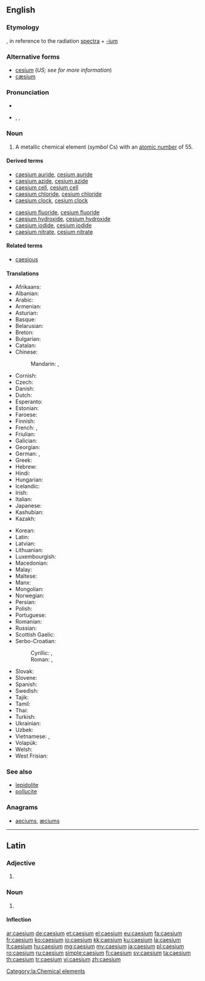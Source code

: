 {{also|Caesium}}
==English==

{{elements|Cs|xenon|Xe|barium|Ba}}

===Etymology===
{{etyl|la|en}} {{term|caesius||sky-blue|lang=la}}, in reference to the radiation [[spectra]] + [[-ium]]

===Alternative forms===
* [[cesium]] (''US; see {{w|Caesium|the Wikipedia article}} for more information'')
* [[cæsium]]

===Pronunciation===
* {{audio|En-us-caesium.ogg|audio (US)}}
* {{enPR|sē'zēəm}}, {{IPA|/ˈsiːziəm/}}, {{X-SAMPA|/"si:zi@m/}}

===Noun===
{{en-noun|-}}
{{wikipedia}}

# A metallic chemical element (''symbol'' Cs) with an [[atomic number]] of 55.

====Derived terms====
{{der-top}}
* [[caesium auride]], [[cesium auride]]
* [[caesium azide]], [[cesium azide]]
* [[caesium cell]], [[cesium cell]]
* [[caesium chloride]], [[cesium chloride]]
* [[caesium clock]], [[cesium clock]]
{{der-mid}}
* [[caesium fluoride]], [[cesium fluoride]]
* [[caesium hydroxide]], [[cesium hydroxide]]
* [[caesium iodide]], [[cesium iodide]]
* [[caesium nitrate]], [[cesium nitrate]]
{{der-bottom}}

====Related terms====
* [[caesious]]

====Translations====
{{trans-top|a metallic chemical element}}
* Afrikaans: {{t-|af|sesium}}
* Albanian: {{t+|sq|cezium}}
* Arabic: {{t-|ar|سيزيوم|m|tr=sízyum|sc=Arab}}
* Armenian: {{t-|hy|ցեզիում|tr=cʿezium}}
* Asturian: {{t-|ast|cesiu|m}}
* Basque: {{t-|eu|zesioa}}
* Belarusian: {{t-|be|цэзiй|m|tr=cézij}}
* Breton: {{t-|br|seziom}}
* Bulgarian: {{t-|bg|цезий|m|tr=cézij}}
* Catalan: {{t-|ca|cesi|m}}
* Chinese:
*: Mandarin: {{t|cmn|銫|sc=Hani}}, {{t|cmn|铯|tr=sè|sc=Hani}}
* Cornish: {{t-|kw|cesyum}}
* Czech: {{t+|cs|cesium}}
* Danish: {{t-|da|cæsium}}
* Dutch: {{t+|nl|cesium|n}}
* Esperanto: {{t-|eo|cezio}}
* Estonian: {{t-|et|tseesium}}
* Faroese: {{t-|fo|cæsium}}
* Finnish: {{t+|fi|cesium}}
* French: {{t+|fr|césium|m}}, {{t+|fr|cæsium|m}} <!--source: Petit Larousse, 1989-->
* Friulian: {{tø|fur|cesi}}
* Galician: {{t+|gl|cesio|m}}
* Georgian: {{t-|ka|ცეზიუმი|tr=tseziumi}}
* German: {{t+|de|Cäsium|n}}, {{t+|de|Zäsium|n}}
* Greek: {{t+|el|καίσιο|n|tr=kaísio}}
* Hebrew: {{t+|he|צזיום|tr=tsezyum}}
* Hindi: {{t-|hi|द्युतातु|tr=dyutātu|sc=Deva}}
* Hungarian: {{t+|hu|cézium}}
* Icelandic: {{t+|is|sesín}}
* Irish: {{t-|ga|caeisiam}}
* Italian: {{t+|it|cesio|m}}
* Japanese: {{t+|ja|セシウム|tr=seshiumu}}
* Kashubian: {{t-|csb|céz}}
* Kazakh: {{t|kk|цезий|tr=tseziy}}
{{trans-mid}}
* Korean: {{t+|ko|세슘|tr=sesyum|sc=Kore}}
* Latin: {{t+|la|caesium}}
* Latvian: {{t-|lv|cēzijs}}
* Lithuanian: {{t+|lt|cezis}}
* Luxembourgish: {{t-|lb|Zäsium}}
* Macedonian: {{t-|mk|цезиум|m|tr=cézium}}
* Malay: {{t-|ms|sesium}}
* Maltese: {{t-|mt|siżju}}
* Manx: {{t-|gv|kaishum}}
* Mongolian: {{t-|mn|цези|tr=tsézi|sc=Cyrl}}
* Norwegian: {{t-|no|cesium}}
* Persian: {{t+|fa|سزیم|tr=seziom|sc=fa-Arab}}
* Polish: {{t+|pl|cez|m}}
* Portuguese: {{t+|pt|césio}}
* Romanian: {{t+|ro|cesiu|n}}
* Russian: {{t+|ru|цезий|m|tr=cézij}}
* Scottish Gaelic: {{t-|gd|caeisiam}}
* Serbo-Croatian:
*: Cyrillic: {{t-|sh|цезиj|m}}, {{t-|sh|цезиjум|m}}
*: Roman: {{t-|sh|cezij|m}}, {{t-|sh|cezijum|m}}
* Slovak: {{t-|sk|cézium}}
* Slovene: {{t+|sl|cezij}}
* Spanish: {{t+|es|cesio|m}}
* Swedish: {{t+|sv|cesium|n}}
* Tajik: {{t-|tg|сезий|tr=cezi'}}
* Tamil: {{t-|ta|சீரிலியம்|tr=seeriliyam}}
* Thai: {{t-|th|ซีเซียม|tr=sīsiam|sc=Thai}}
* Turkish: {{t+|tr|sezyum}}
* Ukrainian: {{t-|uk|цезiй|m|tr=cézij}}
* Uzbek: {{t-|uz|цезий|tr=tseziy}}
* Vietnamese: {{t-|vi|xezi}}, {{t-|vi|xêzi}}
* Volapük: {{t+|vo|zäsin}}
* Welsh: {{t+|cy|cesiwm}}
* West Frisian: {{t-|fy|cesium}}
{{trans-bottom}}

===See also===
* [[lepidolite]]
* [[pollucite]]

===Anagrams===
* [[aeciums#English|aeciums]], [[æciums#English|æciums]]

----

==Latin==
{{wikipedia|lang=la}}

===Adjective===
{{la-adj-form|caesium}}

# {{inflection of|caesius|caesius|nom|n|s|lang=la}}

===Noun===
{{la-noun|caesium|caesii|caesiī|n|second}}

# {{l/en|caesium}}

====Inflection====
{{la-decl-2nd-N|caesi}}

[[Category:la:Chemical elements]]

[[ar:caesium]]
[[de:caesium]]
[[et:caesium]]
[[el:caesium]]
[[eu:caesium]]
[[fa:caesium]]
[[fr:caesium]]
[[ko:caesium]]
[[io:caesium]]
[[kk:caesium]]
[[ku:caesium]]
[[la:caesium]]
[[lt:caesium]]
[[hu:caesium]]
[[mg:caesium]]
[[my:caesium]]
[[ja:caesium]]
[[pl:caesium]]
[[ro:caesium]]
[[ru:caesium]]
[[simple:caesium]]
[[fi:caesium]]
[[sv:caesium]]
[[ta:caesium]]
[[th:caesium]]
[[tr:caesium]]
[[vi:caesium]]
[[zh:caesium]]